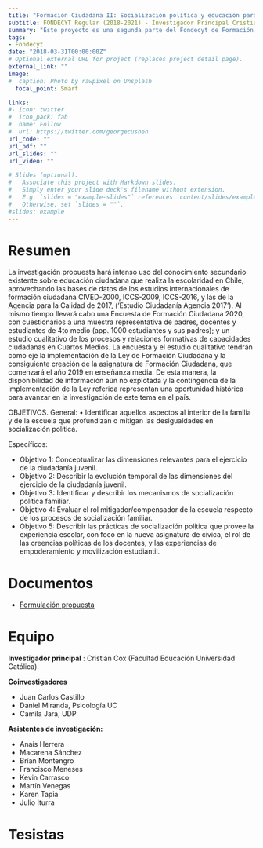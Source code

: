 ```yaml
---
title: "Formación Ciudadana II: Socialización política y educación para la ciudadanía - El rol de la familia y de la escuela. "
subtitle: FONDECYT Regular (2018-2021) - Investigador Principal Cristián Cox
summary: "Este proyecto es una segunda parte del Fondecyt de Formación Ciudadana (I), también junto a Cristián Cox (Investigador Principal) y Daniel Miranda, y se suma Camila Jara. Se desarrollauna Encuesta Panel de Formación Ciudadana (PACES), con cuestionarios a una muestra representativa de padres, docentes y estudiantes de enseñanza media"
tags:
- Fondecyt
date: "2018-03-31T00:00:00Z"
# Optional external URL for project (replaces project detail page).
external_link: ""
image:
#  caption: Photo by rawpixel on Unsplash
  focal_point: Smart

links:
#- icon: twitter
#  icon_pack: fab
#  name: Follow
#  url: https://twitter.com/georgecushen
url_code: ""
url_pdf: ""
url_slides: ""
url_video: ""

# Slides (optional).
#   Associate this project with Markdown slides.
#   Simply enter your slide deck's filename without extension.
#   E.g. `slides = "example-slides"` references `content/slides/example-slides.md`.
#   Otherwise, set `slides = ""`.
#slides: example
---
```

# Resumen

La investigación propuesta hará intenso uso del conocimiento secundario existente sobre educación ciudadana que realiza la escolaridad en Chile, aprovechando las bases de datos de los estudios internacionales de formación ciudadana CIVED-2000, ICCS-2009, ICCS-2016, y las de la Agencia para la Calidad de 2017, (‘Estudio Ciudadanía Agencia 2017’). Al mismo tiempo llevará cabo una Encuesta de Formación Ciudadana 2020, con cuestionarios a una muestra representativa de padres, docentes y estudiantes de 4to medio (app. 1000 estudiantes y sus padres); y un estudio cualitativo de los procesos y relaciones formativas de capacidades ciudadanas en Cuartos Medios. La encuesta y el estudio cualitativo tendrán como eje la implementación de la Ley de Formación Ciudadana y la consiguiente creación de la asignatura de Formación Ciudadana, que comenzará el año 2019 en enseñanza media. De esta manera, la disponibilidad de información aún no explotada y la contingencia de la implementación de la Ley referida representan una oportunidad histórica para avanzar en la investigación de este tema en el país.

OBJETIVOS.
General:
• Identificar aquellos aspectos al interior de la familia y de la escuela que profundizan o mitigan las desigualdades en socialización política.

Específicos:

- Objetivo 1: Conceptualizar las dimensiones relevantes para el ejercicio de la ciudadanía juvenil.
- Objetivo 2: Describir la evolución temporal de las dimensiones del ejercicio de la ciudadanía juvenil.
- Objetivo 3: Identificar y describir los mecanismos de socialización política familiar.
- Objetivo 4: Evaluar el rol mitigador/compensador de la escuela respecto de los procesos de
socialización familiar.
- Objetivo 5: Describir las prácticas de socialización política que provee la experiencia escolar, con foco
en la nueva asignatura de cívica, el rol de las creencias políticas de los docentes, y las experiencias
de empoderamiento y movilización estudiantil.

# Documentos
 
- [Formulación propuesta](formulacion-ciudadania2.pdf)


# Equipo

**Investigador principal** : Cristián Cox (Facultad Educación Universidad Católica).

**Coinvestigadores**

- Juan Carlos Castillo
- Daniel Miranda, Psicología UC
- Camila Jara, UDP

**Asistentes de investigación:**

- Anaís Herrera
- Macarena Sánchez
- Brían Montengro
- Francisco Meneses
- Kevin Carrasco
- Martín Venegas
- Karen Tapia
- Julio Iturra

# Tesistas

